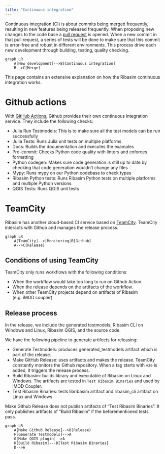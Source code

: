 ```yaml
---
title: "Continuous integration"
---
```


Continuous integration (CI) is about commits being merged frequently, resulting in new features being released frequently.
When proposing new changes to the code base a [pull request](https://docs.github.com/en/pull-requests/collaborating-with-pull-requests/proposing-changes-to-your-work-with-pull-requests/about-pull-requests) is opened.
When a new commit in that pull request, a series of tests will be done to make sure that this commit is error-free and robust in different environments.
This process drive each new development through building, testing, quality checking.

```mermaid
graph LR
    A[New development]-->B[Continuous integration]
    B-->C[Merge]
```


This page contains an extensive explanation on how the Ribasim continuous integration works.

# Github actions

With [GitHub Actions](https://docs.github.com/en/actions), Github provides their own continuous integration service.
They include the following checks:

* Julia Run Testmodels: This is to make sure all the test models can be run successfully
* Julia Tests: Runs Julia unit tests on multiple platforms
* Docs: Builds the documentation and executes the examples
* Pre-commit: Checks Python code quality with linters and enforces formatting
* Python codegen: Makes sure code generation is still up to date by checking that code generation wouldn't change any files
* Mypy: Runs mypy on our Python codebase to check types
* Ribasim Python tests: Runs Ribasim Python tests on multiple platforms and multiple Python versions
* QGIS Tests: Runs QGIS unit tests


# TeamCity
Ribasim has another cloud-based CI service based on [TeamCity](https://www.jetbrains.com/teamcity/).
TeamCity interacts with Github and manages the release process.

```mermaid
graph LR
    A[TeamCity]-->|Monitoring|B[Github]
    A-->C(Release)
```

## Conditions of using TeamCity
TeamCity only runs workflows with the following conditions:

* When the workflow would take too long to run on Github Action
* When the release depends on the artifacts of the workflow.
* When other TeamCity projects depend on artifacts of Ribasim (e.g. iMOD coupler)

## Release process
In the release, we include the generated testmodels, Ribasim CLI on Windows and Linux, Ribasim QGIS, and the source code.

We have the following pipeline to generate artifects for releasing:

* Generate Testmodels: produces generated_testmodels artifact which is part of the release.
* Make GitHub Release: uses artifacts and makes the release. TeamCity constantly monitors the Github repository. When a tag starts with `v20` is added, it triggers the release process.
* Build Ribasim: builds library and executable of Ribasim on Linux and Windows. The artifacts are tested in `Test Ribasim Binaries` and used by iMOD Coupler.
* Test Ribasim Binaries: tests libribasim artifact and ribasim_cli artifact on Linux and Windows

::: {.callout-note}
Make Github Release does not publish artifacts of "Test Ribasim Binaries". It only publishes artifacts of "Build Ribasim" if the beforementioned tests pass.
:::

```mermaid
graph LR
    A[Make Github Release]-->B(Release)
    F[Generate Testmodels]-->A
    G[Make QGIS plugin]-->A
    H[Build Ribasim]---D[Test Ribasim Binaries]
    D-->A
```
